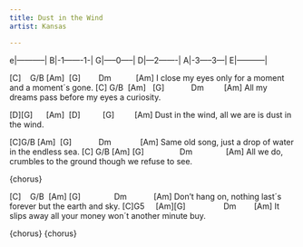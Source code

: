 ```yaml
---
title: Dust in the Wind
artist: Kansas

---
```


e|-----------|
B|-1-------1-|
G|-----0-----|
D|---2-------|
A|-3-----3---|
E|-----------|

 [C]    G/B [Am]  [G]        Dm           [Am]
I close my eyes only for a moment and a moment´s gone.
[C] G/B  [Am]   [G]            Dm         [Am]
All my dreams pass before my eyes a curiosity.

::: {.callout appearance="minimal"}
[D][G]      [Am]  [D]          [G]         [Am]
Dust in the wind, all we are is dust in the wind.
:::


[C]G/B [Am]  [G]            Dm             [Am]
Same old song, just a drop of water in the endless sea.
[C] G/B [Am] [G]                Dm               [Am]
All we do, crumbles to the ground though we refuse to see.

{chorus}

[C]    G/B  [Am] [G]               Dm            [Am]
Don't hang on, nothing last´s forever but the earth and sky.
[C]G5     [Am][G]                 Dm        [Am]
It slips away all your money won´t another minute buy.

{chorus}
{chorus}


